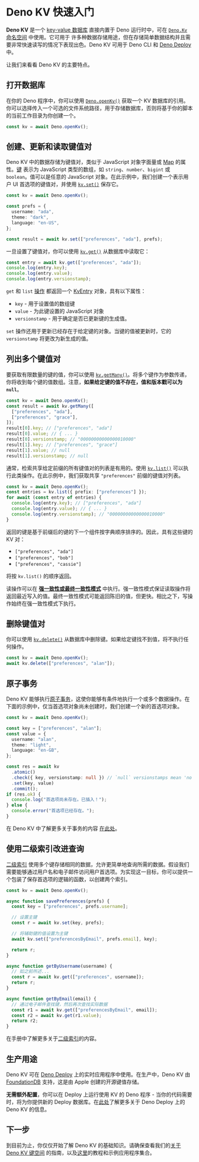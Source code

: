 
# Deno KV 快速入门

**Deno KV** 是一个
[key-value 数据库](https://en.wikipedia.org/wiki/Key%E2%80%93value_database)
直接内置于 Deno 运行时中，可在
[`Deno.Kv` 命名空间](https://deno.land/api?unstable&s=Deno.Kv) 中使用。它可用于
许多种数据存储用途，但在存储简单数据结构并且需要非常快速读写的情况下表现出色。Deno
KV 可用于 Deno CLI 和 [Deno Deploy](./on_deploy.mdx) 中。

<Admonition />

让我们来看看 Deno KV 的主要特点。

## 打开数据库

在你的 Deno 程序中，你可以使用
[`Deno.openKv()`](https://deno.land/api?unstable=&s=Deno.openKv) 获取一个 KV
数据库的引用。你可以选择传入一个可选的文件系统路径，用于存储数据库，否则将基于你的脚本的当前工作目录为你创建一个。

```ts
const kv = await Deno.openKv();
```

## 创建、更新和读取键值对

Deno KV 中的数据存储为键值对，类似于 JavaScript 对象字面量或
[Map](https://developer.mozilla.org/en-US/docs/Web/JavaScript/Reference/Global_Objects/Map)
的属性。[键](./key_space.mdx) 表示为 JavaScript 类型的数组，如
`string`、`number`、`bigint` 或 `boolean`。值可以是任意的 JavaScript
对象。在此示例中，我们创建一个表示用户 UI 首选项的键值对，并使用
[`kv.set()`](https://deno.land/api?s=Deno.Kv&unstable=&p=prototype.set) 保存它。

```ts
const kv = await Deno.openKv();

const prefs = {
  username: "ada",
  theme: "dark",
  language: "en-US",
};

const result = await kv.set(["preferences", "ada"], prefs);
```

一旦设置了键值对，你可以使用
[`kv.get()`](https://deno.land/api?s=Deno.Kv&unstable=&p=prototype.get)
从数据库中读取它：

```ts
const entry = await kv.get(["preferences", "ada"]);
console.log(entry.key);
console.log(entry.value);
console.log(entry.versionstamp);
```

`get` 和 `list` [操作](./operations.mdx) 都返回一个
[KvEntry](https://deno.land/api?s=Deno.KvEntry&unstable=) 对象，具有以下属性：

- `key` - 用于设置值的数组键
- `value` - 为此键设置的 JavaScript 对象
- `versionstamp` - 用于确定是否已更新键的生成值。

`set` 操作还用于更新已经存在于给定键的对象。当键的值被更新时，它的
`versionstamp` 将更改为新生成的值。

## 列出多个键值对

要获取有限数量的键的值，你可以使用
[`kv.getMany()`](https://deno.land/api?s=Deno.Kv&unstable=&p=prototype.getMany)。将多个键作为参数传递，你将收到每个键的值数组。注意，**如果给定键的值不存在，值和版本戳可以为
`null`**。

```ts
const kv = await Deno.openKv();
const result = await kv.getMany([
  ["preferences", "ada"],
  ["preferences", "grace"],
]);
result[0].key; // ["preferences", "ada"]
result[0].value; // { ... }
result[0].versionstamp; // "00000000000000010000"
result[1].key; // ["preferences", "grace"]
result[1].value; // null
result[1].versionstamp; // null
```

通常，检索共享给定前缀的所有键值对的列表是有用的。使用
[`kv.list()`](https://deno.land/api?s=Deno.Kv&unstable=&p=prototype.list)
可以执行此类操作。在此示例中，我们获取共享 `"preferences"` 前缀的键值对列表。

```ts
const kv = await Deno.openKv();
const entries = kv.list({ prefix: ["preferences"] });
for await (const entry of entries) {
  console.log(entry.key); // ["preferences", "ada"]
  console.log(entry.value); // { ... }
  console.log(entry.versionstamp); // "00000000000000010000"
}
```

返回的键是基于前缀后的键的下一个组件按字典顺序排序的。因此，具有这些键的 KV 对：

- `["preferences", "ada"]`
- `["preferences", "bob"]`
- `["preferences", "cassie"]`

将按 `kv.list()` 的顺序返回。

读操作可以在 [**强一致性或最终一致性模式**](./operations.mdx)
中执行。强一致性模式保证读取操作将返回最近写入的值。最终一致性模式可能返回陈旧的值，但更快。相比之下，写操作始终在强一致性模式下执行。

## 删除键值对

你可以使用
[`kv.delete()`](https://deno.land/api?s=Deno.Kv&unstable=&p=prototype.delete)
从数据库中删除键。如果给定键找不到值，将不执行任何操作。

```ts
const kv = await Deno.openKv();
await kv.delete(["preferences", "alan"]);
```

## 原子事务

Deno KV
能够执行[原子事务](./transactions.mdx)，这使你能够有条件地执行一个或多个数据操作。在下面的示例中，仅当首选项对象尚未创建时，我们创建一个新的首选项对象。

```ts
const kv = await Deno.openKv();

const key = ["preferences", "alan"];
const value = {
  username: "alan",
  theme: "light",
  language: "en-GB",
};

const res = await kv
  .atomic()
  .check({ key, versionstamp: null }) // `null` versionstamps mean 'no value'
  .set(key, value)
  .commit();
if (res.ok) {
  console.log("首选项尚未存在。已插入！");
} else {
  console.error("首选项已经存在。");
}
```

在 Deno KV 中了解更多关于事务的内容 [在此处](./transactions.mdx)。

## 使用二级索引改进查询

[二级索引](./secondary_indexes.mdx)
使用多个键存储相同的数据，允许更简单地查询所需的数据。假设我们需要能够通过用户名和电子邮件访问用户首选项。为实现这一目标，你可以提供一个包装了保存首选项的逻辑的函数，以创建两个索引。

```ts
const kv = await Deno.openKv();

async function savePreferences(prefs) {
  const key = ["preferences", prefs.username];

  // 设置主键
  const r = await kv.set(key, prefs);

  // 将辅助键的值设置为主键
  await kv.set(["preferencesByEmail", prefs.email], key);

  return r;
}

async function getByUsername(username) {
  // 如之前所述...
  const r = await kv.get(["preferences", username]);
  return r;
}

async function getByEmail(email) {
  // 通过电子邮件查找键，然后再次查找实际数据
  const r1 = await kv.get(["preferencesByEmail", email]);
  const r2 = await kv.get(r1.value);
  return r2;
}
```

在手册中了解更多关于[二级索引](./secondary_indexes.mdx)的内容。

## 生产用途

Deno KV 可在 [Deno Deploy](./on_deploy.mdx)
上的实时应用程序中使用。在生产中，Deno KV 由
[FoundationDB](https://www.foundationdb.org/) 支持，这是由 Apple
创建的开源键值存储。

**无需额外配置**，你可以在 Deploy 上运行使用 KV 的 Deno 程序 -
当你的代码需要时，将为你提供新的 Deploy
数据库。在[此处](./on_deploy.mdx)了解更多关于 Deno Deploy 上的 Deno KV 的信息。

## 下一步

到目前为止，你仅仅开始了解 Deno KV
的基础知识。请确保查看我们的[关于 Deno KV 键空间](./key_space.mdx)
的指南，以及[这里](../tutorials/index.md)的教程和示例应用程序集合。
